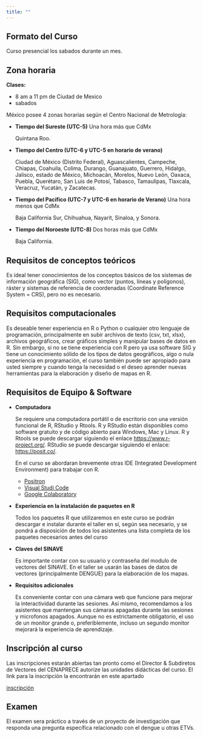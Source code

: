 ```yaml
---
title: ""
---
```


## Formato del Curso

Curso presencial los sabados durante un mes.

## Zona horaria

**Clases:**

-   8 am a 11 pm de Ciudad de Mexico
-   sabados

México posee 4 zonas horarias según el Centro Nacional de Metrología:

-   **Tiempo del Sureste (UTC-5)** Una hora más que CdMx

    Quintana Roo.

-   **Tiempo del Centro (UTC-6 y UTC-5 en horario de verano)**

    Ciudad de México (Distrito Federal), Aguascalientes, Campeche, Chiapas, Coahuila, Colima, Durango, Guanajuato, Guerrero, Hidalgo, Jalisco, estado de México, Michoacán, Morelos, Nuevo León, Oaxaca, Puebla, Querétaro, San Luis de Potosí, Tabasco, Tamaulipas, Tlaxcala, Veracruz, Yucatán, y Zacatecas.

-   **Tiempo del Pacífico (UTC-7 y UTC-6 en horario de Verano)** Una hora menos que CdMx

    Baja California Sur, Chihuahua, Nayarit, Sinaloa, y Sonora.

-   **Tiempo del Noroeste (UTC-8)** Dos horas más que CdMx

    Baja California.

## Requisitos de conceptos teóricos

Es ideal tener conocimientos de los conceptos básicos de los sistemas de información geográfica (SIG), como vector (puntos, líneas y polígonos), ráster y sistemas de referencia de coordenadas (Coordinate Reference System = CRS), pero no es necesario.

## Requisitos computacionales

Es deseable tener experiencia en R o Python o cualquier otro lenguaje de programación, principalmente en subir archivos de texto (csv, txt, xlsx), archivos geográficos, crear gráficos simples y manipular bases de datos en R. Sin embargo, si no se tiene experiencia con R pero ya usa software SIG y tiene un conocimiento sólido de los tipos de datos geográficos, algo o nula experiencia en programación, el curso también puede ser apropiado para usted siempre y cuando tenga la necesidad o el deseo aprender nuevas herramientas para la elaboración y diseño de mapas en R.

## Requisitos de Equipo & Software

-   **Computadora**

    Se requiere una computadora portátil o de escritorio con una versión funcional de R, RStudio y Rtools. R y RStudio están disponibles como software gratuito y de código abierto para Windows, Mac y Linux. R y Rtools se puede descargar siguiendo el enlace <https://www.r-project.org/>. RStudio se puede descargar siguiendo el enlace: <https://posit.co/>.
    
    En el curso se abordaran brevemente otras IDE (Integrated Development Environment) para trabajar con R.
    
    - [Positron](https://positron.posit.co/download.html)
    - [Visual Studi Code](https://code.visualstudio.com)
    - [Google Colaboratory](https://colab.research.google.com)
    

-   **Experiencia en la instalación de paquetes en R**

    Todos los paquetes R que utilizaremos en este curso se podrán descargar e instalar durante el taller en sí, según sea necesario, y se pondrá a disposición de todos los asistentes una lista completa de los paquetes necesarios antes del curso

-   **Claves del SINAVE**

    Es importante contar con su usuario y contraseña del modulo de vectores del SINAVE. En el taller se usarán las bases de datos de vectores (principalmente DENGUE) para la elaboración de los mapas.

-   **Requisitos adicionales**

    Es conveniente contar con una cámara web que funcione para mejorar la interactividad durante las sesiones. Así mismo, recomendamos a los asistentes que mantengan sus cámaras apagadas durante las sesiones y microfonos apagados. Aunque no es estrictamente obligatorio, el uso de un monitor grande o, preferiblemente, incluso un segundo monitor mejorará la experiencia de aprendizaje.


## Inscripción al curso

Las inscripciones estarán abiertas tan pronto como el Director & Subdiretos de Vectores del CENAPRECE autorize las unidades didácticas del curso. El link para la inscripción la encontrarán en este apartado

[inscripción]()

## Examen

El examen sera práctico a través de un proyecto de investigación que responda una pregunta específica relacionado con el dengue u otras ETVs.
